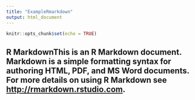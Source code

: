 ---
title: "ExampleRmarkdown"
output: html_document
---

```{r setup, include=FALSE}
knitr::opts_chunk$set(echo = TRUE)
```

## R MarkdownThis is an R Markdown document. Markdown is a simple formatting syntax for authoring HTML, PDF, and MS Word documents. For more details on using R Markdown see <http://rmarkdown.rstudio.com>.

